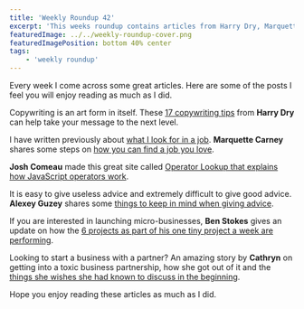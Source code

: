 ```yaml
---
title: 'Weekly Roundup 42'
excerpt: 'This weeks roundup contains articles from Harry Dry, Marquette Carney, Josh Comeau, Alexey Guzey, Ben Stokes and Cathryn'
featuredImage: ../../weekly-roundup-cover.png
featuredImagePosition: bottom 40% center
tags:
    - 'weekly roundup'
---
```


Every week I come across some great articles. Here are some of the posts I feel you will enjoy reading as much as I did.

Copywriting is an art form in itself. These [17 copywriting tips](https://marketingexamples.com/copywriting/tips/) from **Harry Dry** can help take your message to the next level.

I have written previously about [what I look for in a job](.\dream-job). **Marquette Carney** shares some steps on [how you can find a job you love](https://www.iwillteachyoutoberich.com/blog/find-a-job-you-love/).

**Josh Comeau** made this great site called [Operator Lookup that explains how JavaScript operators work](https://www.joshwcomeau.com/operator-lookup/).

It is easy to give useless advice and extremely difficult to give good advice. **Alexey Guzey** shares some [things to keep in mind when giving advice](https://guzey.com/advice/).

If you are interested in launching micro-businesses, **Ben Stokes** gives an update on how the [6 projects as part of his one tiny project a week are performing](https://tinyprojects.dev/posts/six_months_of_tiny_projects).

Looking to start a business with a partner? An amazing story by **Cathryn** on getting into a toxic business partnership, how she got out of it and the [things she wishes she had known to discuss in the beginning](https://www.littlemight.com/articles/expensive-lessons-learned-from-a-toxic-business-partnership).

Hope you enjoy reading these articles as much as I did.
